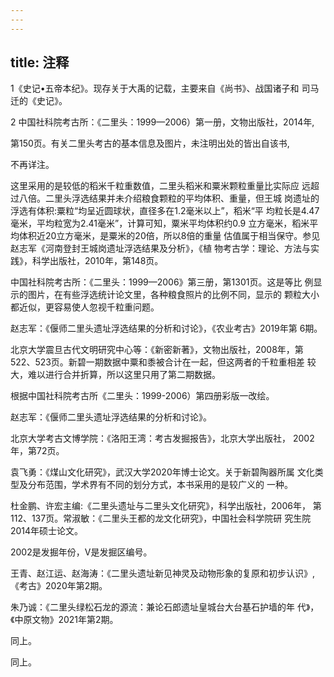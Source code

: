 ```yaml
---
---
---
```

title: 注释
---



1《史记•五帝本纪》。现存关于大禹的记载，主要来自《尚书》、战国诸子和 司马迁的《史记》。

2 中国社科院考古所：《二里头：1999—2006）第一册，文物出版社，2014年,

第150页。有关二里头考古的基本信息及图片，未注明出处的皆出自该书,

不再详注。

这里采用的是较低的稻米千粒重数值，二里头稻米和粟米颗粒重量比实际应 远超过八倍。二里头浮选结果并未介绍粮食颗粒的平均体积、重量，但王城 岗遗址的浮选有体积:粟粒“均呈近圆球状，直径多在1.2毫米以上”，稻米“平 均粒长是4.47毫米，平均粒宽为2.41毫米”，计算可知，粟米平均体积约0.9 立方毫米，稻米平均体积近20立方毫米，是粟米的20倍，所以8倍的重量 估值属于相当保守。参见赵志军《河南登封王城岗遗址浮选结果及分析》，《植 物考古学：理论、方法与实践》，科学出版社，2010年，第148页。

中国社科院考古所：《二里头：1999—2006》第三册，第1301页。这是等比 例显示的图片，在有些浮选统计论文里，各种粮食照片的比例不同，显示的 颗粒大小都近似，更容易使人忽视千粒重问题。

赵志军：《偃师二里头遗址浮选结果的分析和讨论》，《农业考古》2019年第 6期。

北京大学震旦古代文明研究中心等：《新密新著》，文物出版社，2008年，第 522、523页。新碧一期数据中粟和黍被合计在一起，但这两者的千粒重相差 较大，难以进行合并折算，所以这里只用了第二期数据。

根据中国社科院考古所《二里头：1999-2006）第四册彩版一改绘。

赵志军：《偃师二里头遗址浮选结果的分析和讨论》。

北京大学考古文博学院：《洛阳王湾：考古发掘报告》，北京大学出版社， 2002年，第72页。

袁飞勇：《煤山文化研究》，武汉大学2020年博士论文。关于新碧陶器所属 文化类型及分布范围，学术界有不同的划分方式，本书采用的是较广义的 一种。

杜金鹏、许宏主编:《二里头遗址与二里头文化研究》，科学出版社，2006年， 第112、137页。常淑敏：《二里头王都的龙文化研究》，中国社会科学院研 究生院2014年硕士论文。

2002是发掘年份，V是发掘区编号。

王青、赵江运、赵海涛：《二里头遗址新见神灵及动物形象的复原和初步认识》, 《考古》2020年第2期。

朱乃诚：《二里头绿松石龙的源流：兼论石郎遗址皇城台大台基石护墙的年 代》，《中原文物》2021年第2期。

同上。

同上。